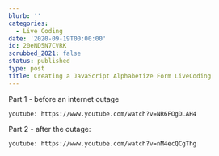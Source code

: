 ```yaml
---
blurb: ''
categories:
  - Live Coding
date: '2020-09-19T00:00:00'
id: 20eND5N7CVRK
scrubbed_2021: false
status: published
type: post
title: Creating a JavaScript Alphabetize Form LiveCoding
---
```


Part 1 - before an internet outage

`youtube: https://www.youtube.com/watch?v=NR6FOgDLAH4`


Part 2 - after the outage:

`youtube: https://www.youtube.com/watch?v=nM4ecQCgThg`
